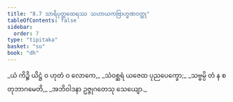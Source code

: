 ```yaml
---
title: "8.7 သာရိပုတ္တထေရဿ သဟာယကဗြာဟ္မဏဝတ္ထု"
tableOfContents: false
sidebar:
  order: 7
type: "tipitaka"
basket: "su"
book: "dh"
---
```



<DynamicBreadcrumb />

<Division number="108" book="dh" e="ch" v="18" p="29">

<Paragraph number="116" type="verses" book="dh">
_ယံ ကိဉ္စိ ယိဋ္ဌံ ဝ ဟုတံ ဝ လောကေ,_  
_သံဝစ္ဆရံ ယဇေထ ပုညပေက္ခော;_  
_သဗ္ဗမ္ပိ တံ န စတုဘာဂမေတိ,_  
_အဘိဝါဒနာ ဥဇ္ဇုဂတေသု သေယျော._
</Paragraph>
</Division>